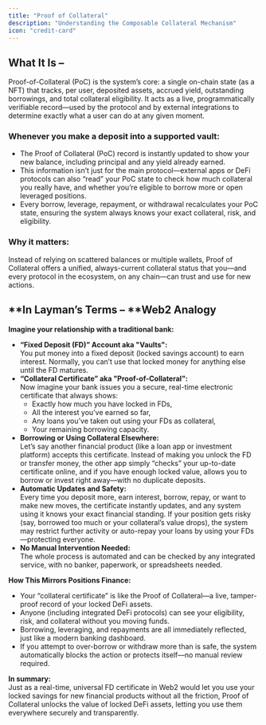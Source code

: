 ```yaml
---
title: "Proof of Collateral"
description: "Understanding the Composable Collateral Mechanism"
icon: "credit-card"
---
```


## What It Is –

Proof-of-Collateral (PoC) is the system’s core: a single on-chain state (as a NFT) that tracks, per user, deposited assets, accrued yield, outstanding borrowings, and total collateral eligibility. It acts as a live, programmatically verifiable record—used by the protocol and by external integrations to determine exactly what a user can do at any given moment.

### Whenever you make a deposit into a supported vault:

- The Proof of Collateral (PoC) record is instantly updated to show your new balance, including principal and any yield already earned.
- This information isn’t just for the main protocol—external apps or DeFi protocols can also “read” your PoC state to check how much collateral you really have, and whether you’re eligible to borrow more or open leveraged positions.
- Every borrow, leverage, repayment, or withdrawal recalculates your PoC state, ensuring the system always knows your exact collateral, risk, and eligibility.

### **Why it matters:**

Instead of relying on scattered balances or multiple wallets, Proof of Collateral offers a unified, always-current collateral status that you—and every protocol in the ecosystem, on any chain—can trust and use for new actions.

## \*\*In Layman’s Terms – \*\*Web2 Analogy

**Imagine your relationship with a traditional bank:**

- **“Fixed Deposit (FD)” Account aka "Vaults":**\
  You put money into a fixed deposit (locked savings account) to earn interest. Normally, you can’t use that locked money for anything else until the FD matures.
- **“Collateral Certificate” aka "Proof-of-Collateral":**\
  Now imagine your bank issues you a secure, real-time electronic certificate that always shows:
  - Exactly how much you have locked in FDs,
  - All the interest you’ve earned so far,
  - Any loans you’ve taken out using your FDs as collateral,
  - Your remaining borrowing capacity.
- **Borrowing or Using Collateral Elsewhere:**\
  Let’s say another financial product (like a loan app or investment platform) accepts this certificate. Instead of making you unlock the FD or transfer money, the other app simply “checks” your up-to-date certificate online, and if you have enough locked value, allows you to borrow or invest right away—with no duplicate deposits.
- **Automatic Updates and Safety:**\
  Every time you deposit more, earn interest, borrow, repay, or want to make new moves, the certificate instantly updates, and any system using it knows your exact financial standing. If your position gets risky (say, borrowed too much or your collateral’s value drops), the system may restrict further activity or auto-repay your loans by using your FDs—protecting everyone.
- **No Manual Intervention Needed:**\
  The whole process is automated and can be checked by any integrated service, with no banker, paperwork, or spreadsheets needed.

**How This Mirrors Positions Finance:**

- Your “collateral certificate” is like the Proof of Collateral—a live, tamper-proof record of your locked DeFi assets.
- Anyone (including integrated DeFi protocols) can see your eligibility, risk, and collateral without you moving funds.
- Borrowing, leveraging, and repayments are all immediately reflected, just like a modern banking dashboard.
- If you attempt to over-borrow or withdraw more than is safe, the system automatically blocks the action or protects itself—no manual review required.

**In summary:**\
Just as a real-time, universal FD certificate in Web2 would let you use your locked savings for new financial products without all the friction, Proof of Collateral unlocks the value of locked DeFi assets, letting you use them everywhere securely and transparently.

## 